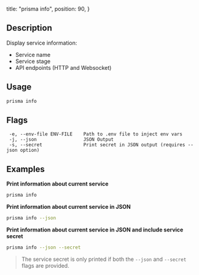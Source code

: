   title: "prisma info",
  position: 90,
}

## Description

Display service information:

- Service name
- Service stage
- API endpoints (HTTP and Websocket)

## Usage

```bash
prisma info
```

## Flags

```
 -e, --env-file ENV-FILE    Path to .env file to inject env vars
 -j, --json                 JSON Output
 -s, --secret               Print secret in JSON output (requires --json option)
```

## Examples

**Print information about current service**

```bash
prisma info
```

**Print information about current service in JSON**

```bash
prisma info --json
```

**Print information about current service in JSON and include service secret**

```bash
prisma info --json --secret
```

> The service secret is only printed if both the `--json` and `--secret` flags are provided.
